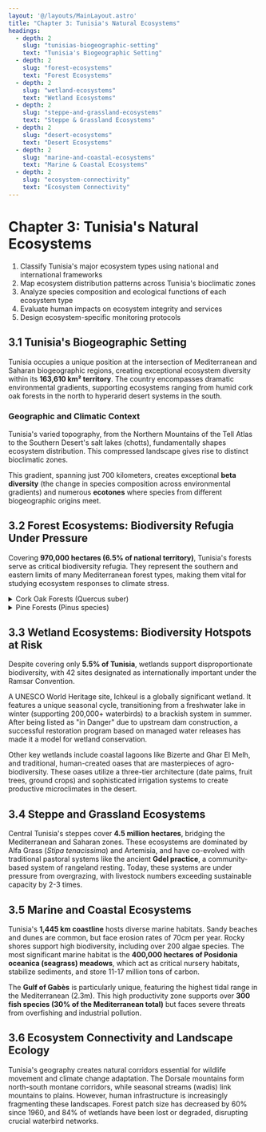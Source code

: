 ```yaml
---
layout: '@/layouts/MainLayout.astro'
title: "Chapter 3: Tunisia's Natural Ecosystems"
headings:
  - depth: 2
    slug: "tunisias-biogeographic-setting"
    text: "Tunisia's Biogeographic Setting"
  - depth: 2
    slug: "forest-ecosystems"
    text: "Forest Ecosystems"
  - depth: 2
    slug: "wetland-ecosystems"
    text: "Wetland Ecosystems"
  - depth: 2
    slug: "steppe-and-grassland-ecosystems"
    text: "Steppe & Grassland Ecosystems"
  - depth: 2
    slug: "desert-ecosystems"
    text: "Desert Ecosystems"
  - depth: 2
    slug: "marine-and-coastal-ecosystems"
    text: "Marine & Coastal Ecosystems"
  - depth: 2
    slug: "ecosystem-connectivity"
    text: "Ecosystem Connectivity"
---
```


# Chapter 3: Tunisia's Natural Ecosystems

<LearningObjectives>
<ol>
<li>Classify Tunisia's major ecosystem types using national and international frameworks</li>
<li>Map ecosystem distribution patterns across Tunisia's bioclimatic zones</li>
<li>Analyze species composition and ecological functions of each ecosystem type</li>
<li>Evaluate human impacts on ecosystem integrity and services</li>
<li>Design ecosystem-specific monitoring protocols</li>
</ol>
</LearningObjectives>

## 3.1 Tunisia's Biogeographic Setting

Tunisia occupies a unique position at the intersection of Mediterranean and Saharan biogeographic regions, creating exceptional ecosystem diversity within its **163,610 km² territory**. The country encompasses dramatic environmental gradients, supporting ecosystems ranging from humid cork oak forests in the north to hyperarid desert systems in the south.

### Geographic and Climatic Context
Tunisia's varied topography, from the Northern Mountains of the Tell Atlas to the Southern Desert's salt lakes (chotts), fundamentally shapes ecosystem distribution. This compressed landscape gives rise to distinct bioclimatic zones.

<BioclimaticZones />

This gradient, spanning just 700 kilometers, creates exceptional **beta diversity** (the change in species composition across environmental gradients) and numerous **ecotones** where species from different biogeographic origins meet.

## 3.2 Forest Ecosystems: Biodiversity Refugia Under Pressure

Covering **970,000 hectares (6.5% of national territory)**, Tunisia's forests serve as critical biodiversity refugia. They represent the southern and eastern limits of many Mediterranean forest types, making them vital for studying ecosystem responses to climate stress.

<Accordion>
<details>
<summary>Cork Oak Forests (Quercus suber)</summary>
<div class="content">
<p>
Spanning 90,000 hectares in the northwest, these forests require high rainfall (700-1200mm) and acidic soils. They support a rich community, including the endemic Barbary deer, but face threats from a 1.4°C temperature increase and regeneration failure due to grazing pressure.
</p>
</div>
</details>
<details>
<summary>Pine Forests (Pinus species)</summary>
<div class="content">
<p>
The largest forest type (457,000 ha), dominated by the drought-tolerant and fire-adapted Aleppo Pine (_Pinus halepensis_). Specialized coastal forests of Maritime and Stone Pine are critical for dune stabilization and provide valuable products like pine nuts.
</p>
</div>
</details>
</Accordion>

## 3.3 Wetland Ecosystems: Biodiversity Hotspots at Risk

Despite covering only **5.5% of Tunisia**, wetlands support disproportionate biodiversity, with 42 sites designated as internationally important under the Ramsar Convention.

<KeyConceptBox title="Case Study: Lake Ichkeul">
<p>
A UNESCO World Heritage site, Ichkeul is a globally significant wetland. It features a unique seasonal cycle, transitioning from a freshwater lake in winter (supporting 200,000+ waterbirds) to a brackish system in summer. After being listed as "in Danger" due to upstream dam construction, a successful restoration program based on managed water releases has made it a model for wetland conservation.
</p>
</KeyConceptBox>

Other key wetlands include coastal lagoons like Bizerte and Ghar El Melh, and traditional, human-created oases that are masterpieces of agro-biodiversity. These oases utilize a three-tier architecture (date palms, fruit trees, ground crops) and sophisticated irrigation systems to create productive microclimates in the desert.

## 3.4 Steppe and Grassland Ecosystems

Central Tunisia's steppes cover **4.5 million hectares**, bridging the Mediterranean and Saharan zones. These ecosystems are dominated by Alfa Grass (_Stipa tenacissima_) and Artemisia, and have co-evolved with traditional pastoral systems like the ancient **Gdel practice**, a community-based system of rangeland resting. Today, these systems are under pressure from overgrazing, with livestock numbers exceeding sustainable capacity by 2-3 times.

## 3.5 Marine and Coastal Ecosystems

Tunisia's **1,445 km coastline** hosts diverse marine habitats. Sandy beaches and dunes are common, but face erosion rates of 70cm per year. Rocky shores support high biodiversity, including over 200 algae species. The most significant marine habitat is the **400,000 hectares of Posidonia oceanica (seagrass) meadows**, which act as critical nursery habitats, stabilize sediments, and store 11-17 million tons of carbon.

The **Gulf of Gabès** is particularly unique, featuring the highest tidal range in the Mediterranean (2.3m). This high productivity zone supports over **300 fish species (30% of the Mediterranean total)** but faces severe threats from overfishing and industrial pollution.

## 3.6 Ecosystem Connectivity and Landscape Ecology

Tunisia's geography creates natural corridors essential for wildlife movement and climate change adaptation. The Dorsale mountains form north-south montane corridors, while seasonal streams (wadis) link mountains to plains. However, human infrastructure is increasingly fragmenting these landscapes. Forest patch size has decreased by 60% since 1960, and 84% of wetlands have been lost or degraded, disrupting crucial waterbird networks.